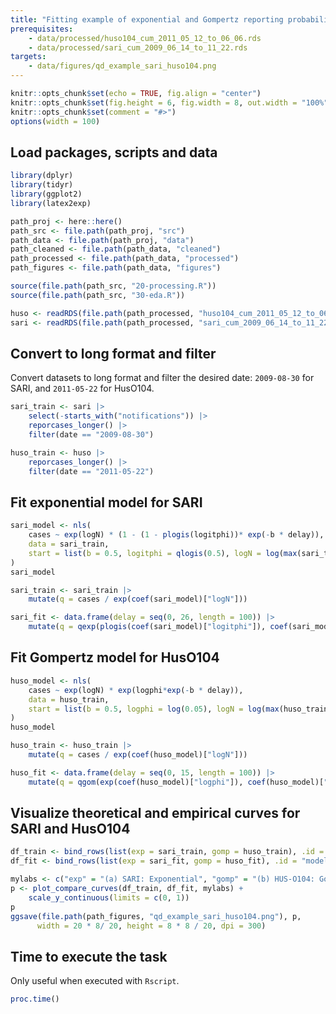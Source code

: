 ```yaml
---
title: "Fitting example of exponential and Gompertz reporting probability"
prerequisites:
    - data/processed/huso104_cum_2011_05_12_to_06_06.rds
    - data/processed/sari_cum_2009_06_14_to_11_22.rds
targets:
    - data/figures/qd_example_sari_huso104.png
---
```


```r
knitr::opts_chunk$set(echo = TRUE, fig.align = "center")
knitr::opts_chunk$set(fig.height = 6, fig.width = 8, out.width = "100%")
knitr::opts_chunk$set(comment = "#>")
options(width = 100)
```

## Load packages, scripts and data

```r
library(dplyr)
library(tidyr)
library(ggplot2)
library(latex2exp)

path_proj <- here::here()
path_src <- file.path(path_proj, "src")
path_data <- file.path(path_proj, "data")
path_cleaned <- file.path(path_data, "cleaned")
path_processed <- file.path(path_data, "processed")
path_figures <- file.path(path_data, "figures")

source(file.path(path_src, "20-processing.R"))
source(file.path(path_src, "30-eda.R"))

huso <- readRDS(file.path(path_processed, "huso104_cum_2011_05_12_to_06_06.rds"))
sari <- readRDS(file.path(path_processed, "sari_cum_2009_06_14_to_11_22.rds"))
```

## Convert to long format and filter

Convert datasets to long format and filter the desired date: `2009-08-30` for SARI, and `2011-05-22` for HusO104.

```r
sari_train <- sari |>
    select(-starts_with("notifications")) |>
    reporcases_longer() |>
    filter(date == "2009-08-30")

huso_train <- huso |>
    reporcases_longer() |>
    filter(date == "2011-05-22")
```

## Fit exponential model for SARI

```r
sari_model <- nls(
    cases ~ exp(logN) * (1 - (1 - plogis(logitphi))* exp(-b * delay)),
    data = sari_train,
    start = list(b = 0.5, logitphi = qlogis(0.5), logN = log(max(sari_train$cases)))
)
sari_model

sari_train <- sari_train |>
    mutate(q = cases / exp(coef(sari_model)["logN"]))

sari_fit <- data.frame(delay = seq(0, 26, length = 100)) |>
    mutate(q = qexp(plogis(coef(sari_model)["logitphi"]), coef(sari_model)["b"])(delay))
```

## Fit Gompertz model for HusO104

```r
huso_model <- nls(
    cases ~ exp(logN) * exp(logphi*exp(-b * delay)),
    data = huso_train,
    start = list(b = 0.5, logphi = log(0.05), logN = log(max(huso_train$cases)))
)
huso_model

huso_train <- huso_train |>
    mutate(q = cases / exp(coef(huso_model)["logN"]))

huso_fit <- data.frame(delay = seq(0, 15, length = 100)) |>
    mutate(q = qgom(exp(coef(huso_model)["logphi"]), coef(huso_model)["b"])(delay))
```

## Visualize theoretical and empirical curves for SARI and HusO104


```r

df_train <- bind_rows(list(exp = sari_train, gomp = huso_train), .id = "model")
df_fit <- bind_rows(list(exp = sari_fit, gomp = huso_fit), .id = "model")

mylabs <- c("exp" = "(a) SARI: Exponential", "gomp" = "(b) HUS-O104: Gompertz")
p <- plot_compare_curves(df_train, df_fit, mylabs) +
    scale_y_continuous(limits = c(0, 1))
p
ggsave(file.path(path_figures, "qd_example_sari_huso104.png"), p,
      width = 20 * 8/ 20, height = 8 * 8 / 20, dpi = 300)
```

## Time to execute the task

Only useful when executed with `Rscript`.

```r
proc.time()
```
